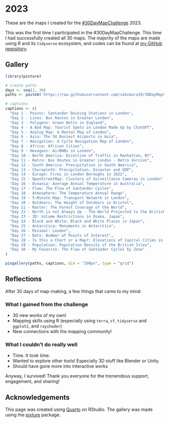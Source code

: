 # 2023 {.unnumbered}

These are the maps I created for the [\#30DayMapChallenge](https://30daymapchallenge.com/)  2023.

This was the first time I participated in the \#30DayMapChallenge. This time I had successfully created all 30 maps.
The majority of the maps are made using R and its `tidyverse` ecosystem, and codes can be found at [my GitHub repository](https://github.com/sokimura39/30DayMapChallenge).

## Gallery

```r

library(pixture)

# create paths
days <- seq(1, 30)
paths <- paste0('https://raw.githubusercontent.com/sokimura39/30DayMapChallenge/master/2023/Maps/Day', formatC(days, width = 2, flag = '0'), '.png')

# captions
captions <- c(
  "Day 1 - Points: Santander Docking Stations in London",
  "Day 2 - Lines: Bus Routes in Greater London",
  "Day 3 - Polygons: Green Belts in England",
  "Day 4 - A Bad Map: Tourist Spots in London Made Up by ChatGPT",
  "Day 5 - Analog Map: A Mental Map of London",
  "Day 6 - Asia: The 50 Busiest Airports in Asia",
  "Day 7 - Navigation: A Cycle Navigation Map of London",
  "Day 8 - Africa: African Cities",
  "Day 9 - Hexagons: AirBNBs in London",
  "Day 10 - North America: Direction of Traffic in Manhattan, NY",
  "Day 11 - Retro: Bus Routes in Greater London - Retro Version",
  "Day 12 - South America: Precipitation in South America",
  "Day 13 - Choropleth: Precipitation, Disaster and GDP",
  "Day 14 - Europe: Fires in London Boroughs in 2022",
  "Day 15 - OpenStreetMap: Clusters of Surveillance Cameras in London",
  "Day 16 - Oceania: Average Annual Temperature in Australia",
  "Day 17 - Flow: The Flow of Santander Cycles",
  "Day 18 - Atmosphere: The Temperature Annual Range",
  "Day 19 - 5-Minute Map: Transport Network in London",
  "Day 20 - Outdoors: The Height of Outdoors in Bristol",
  "Day 21 - Raster: The Forest Coverage of the World",
  "Day 22 - North is not Always Up - The World Projected to the British National Grid",
  "Day 23 - 3D: Volume Restrictions in Osaka, Japan",
  "Day 24 - Black and White: Black and White Places in Japan",
  "Day 25 - Antarctica: Monuments in Antarctica",
  "Day 26 - Minimal: London",
  "Day 27 - Dots: Number of Points of Interest",
  "Day 28 - Is this a Chart or a Map?: Elevations of Capital Cities in the World",
  "Day 29 - Population: Population Density of the British Isles",
  "Day 30 - My Favorite: The Flow of Santander Cycles by Zone"
)

pixgallery(paths, captions, dim = "200px", type = "grid")

```

## Reflections

After 30 days of map-making, a few things that came to my mind:

### What I gained from the challenge

- 30 new works of my own!
- Mapping skills using R (especially using `terra`, `sf`, `tidyverse` and `ggplot2`, and `rayshader`)
- New connections with the mapping community!

### What I couldn't do really well

- Time. It took time.
- Wanted to explore other tools! Especially 3D stuff like Blender or Unity.
- Should have gone more into interactive works

Anyway, I survived! Thank you everyone for the tremendous support, engagement, and sharing!

## Acknowledgements

This page was created using [Quarto](https://quarto.org/) on RStudio. The gallery was made using the [pixture](https://www.royfrancis.com/pixture/index.html) package.



